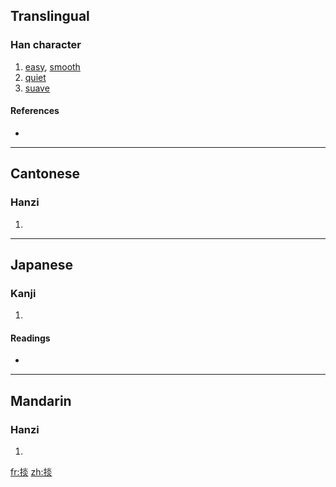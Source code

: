 ==Translingual==

===Han character===
{{Han char|rn=64|rad=手|as=08|sn=11|four=5908<sub>9</sub>|canj=手火火 (QFF)}}

# [[easy]], [[smooth]]
# [[quiet]]
# [[suave]]

====References====
* {{Han ref|kx=0438.080|dkj=12270|dj=0788.060|hdz=31906.060|uh=639E|ud=25502|bh=D56C|bd=54636}}

----

==Cantonese==

===Hanzi===
{{yue-hanzi|jyut=|y=sim3}}

# {{defn|Cantonese|sort=手08}}

----

==Japanese==

===Kanji===
{{ja-kanji|grade=|rs=手08}}

# {{defn|Japanese|sort=手08}}

====Readings====
* {{ja-readings|on=[[えん]] (en), [[せん]] (sen)|kun=[[のべる]] (noberu)}}

----

==Mandarin==

===Hanzi===
{{cmn-hanzi|pin=[[shàn]] ([[shan4]]), [[yàn]] ([[yan4]])|wg=shan<sup>4</sup>, yen<sup>4</sup>}}

# {{defn|Mandarin|sort=手08}}

[[fr:掞]]
[[zh:掞]]